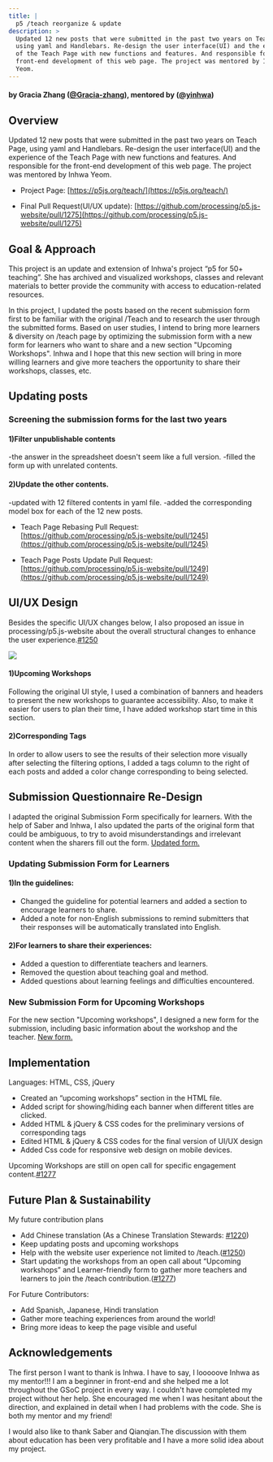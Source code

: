 ```yaml
---
title: |
  p5 /teach reorganize & update
description: >
  Updated 12 new posts that were submitted in the past two years on Teach Page,
  using yaml and Handlebars. Re-design the user interface(UI) and the experience
  of the Teach Page with new functions and features. And responsible for the
  front-end development of this web page. The project was mentored by Inhwa
  Yeom.
---
```



#### by Gracia Zhang ([@Gracia-zhang](https://github.com/Gracia-zhang)), mentored by ([@yinhwa](https://github.com/yinhwa))

## Overview

Updated 12 new posts that were submitted in the past two years on Teach Page, using yaml and Handlebars. Re-design the user interface(UI) and the experience of the Teach Page with new functions and features. And responsible for the front-end development of this web page. The project was mentored by Inhwa Yeom.

* Project Page: [https://p5js.org/teach/](https://p5js.org/teach/)

* Final Pull Request(UI/UX update): [https://github.com/processing/p5.js-website/pull/1275](https://github.com/processing/p5.js-website/pull/1275)

## Goal & Approach

This project is an update and extension of Inhwa's project “p5 for 50+ teaching”. She has archived and visualized workshops, classes and relevant materials to better provide the community with access to education-related resources.

In this project, I updated the posts based on the recent submission form first to be familiar with the original /Teach and to research the user through the submitted forms. Based on user studies, I intend to bring more learners & diversity on /teach page by optimizing the submission form with a new form for learners who want to share and a new section "Upcoming Workshops". Inhwa and I hope that this new section will bring in more willing learners and give more teachers the opportunity to share their workshops, classes, etc.

## Updating posts

### Screening the submission forms for the last two years

#### 1)Filter unpublishable contents

-the answer in the spreadsheet doesn't seem like a full version.
-filled the form up with unrelated contents.

#### 2)Update the other contents.

-updated with 12 filtered contents in yaml file.
-added the corresponding model box for each of the 12 new posts.

* Teach Page Rebasing Pull Request: [https://github.com/processing/p5.js-website/pull/1245](https://github.com/processing/p5.js-website/pull/1245)

* Teach Page Posts Update Pull Request: [https://github.com/processing/p5.js-website/pull/1249](https://github.com/processing/p5.js-website/pull/1249)

## UI/UX Design

Besides the specific UI/UX changes below, I also proposed an issue in processing/p5.js-website about the overall structural changes to enhance the user experience.[#1250](https://github.com/processing/p5.js-website/issues/1250)

![](https://drive.google.com/uc?export=veiw\&id=1r-wriIvnOPLL6G-ihrL-9wOSEOKfY7l3)

#### 1)Upcoming Workshops

Following the original UI style, I used a combination of banners and headers to present the new workshops to guarantee accessibility. Also, to make it easier for users to plan their time, I have added workshop start time in this section.

#### 2)Corresponding Tags

In order to allow users to see the results of their selection more visually after selecting the filtering options, I added a tags column to the right of each posts and added a color change corresponding to being selected.

## Submission Questionnaire Re-Design

I adapted the original Submission Form specifically for learners.
With the help of Saber and Inhwa, I also updated the parts of the original form that could be ambiguous, to try to avoid misunderstandings and irrelevant content when the sharers fill out the form. [Updated form.](https://forms.gle/GVLrxrvuBTpSTzgCA)

### Updating Submission Form for Learners

#### 1)In the guidelines:

* Changed the guideline for potential learners and added a section to encourage learners to share.
* Added a note for non-English submissions to remind submitters that their responses will be automatically translated into English.

#### 2)For learners to share their experiences:

* Added a question to differentiate teachers and learners.
* Removed the question about teaching goal and method.
* Added questions about learning feelings and difficulties encountered.

### New Submission Form for Upcoming Workshops

For the new section "Upcoming workshops", I designed a new form for the submission, including basic information about the workshop and the teacher. [New form.](https://forms.gle/mP9oFpeA4SMWoi446)

## Implementation

Languages: HTML, CSS, jQuery

* Created an “upcoming workshops” section in the HTML file.
* Added script for showing/hiding each banner when different titles are clicked.
* Added HTML & jQuery & CSS codes for the preliminary versions of corresponding tags
* Edited HTML & jQuery & CSS codes for the final version of UI/UX design
* Added Css code for responsive web design on mobile devices.

Upcoming Workshops are still on open call for specific engagement content.[#1277](https://github.com/processing/p5.js-website/issues/1277)

## Future Plan & Sustainability

My future contribution plans

* Add Chinese translation (As a Chinese Translation Stewards: [#1220](https://github.com/processing/p5.js-website/issues/1220))
* Keep updating posts and upcoming workshops
* Help with the website user experience not limited to /teach.([#1250](https://github.com/processing/p5.js-website/issues/1250))
* Start updating the workshops from an open call about “Upcoming workshops” and Learner-friendly form to gather more teachers and learners to join the /teach contribution.([#1277](https://github.com/processing/p5.js-website/issues/1277))

For Future Contributors:

* Add Spanish, Japanese, Hindi translation
* Gather more teaching experiences from around the world!
* Bring more ideas to keep the page visible and useful

## Acknowledgements

The first person I want to thank is Inhwa. I have to say, I looooove Inhwa as my mentor!!! I am a beginner in front-end and she helped me a lot throughout the GSoC project in every way. I couldn't have completed my project without her help. She encouraged me when I was hesitant about the direction, and explained in detail when I had problems with the code. She is both my mentor and my friend!

I would also like to thank Saber and Qianqian.The discussion with them about education has been very profitable and I have a more solid idea about my project.
